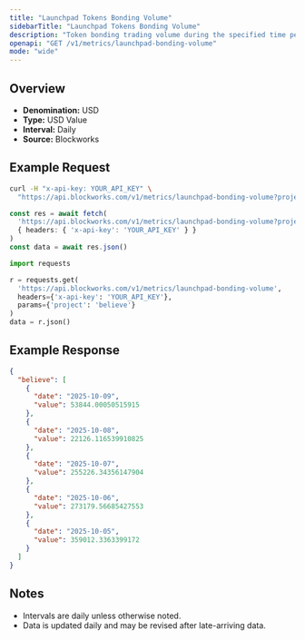 ```yaml
---
title: "Launchpad Tokens Bonding Volume"
sidebarTitle: "Launchpad Tokens Bonding Volume"
description: "Token bonding trading volume during the specified time period for given launchpad."
openapi: "GET /v1/metrics/launchpad-bonding-volume"
mode: "wide"
---
```


## Overview

- **Denomination:** USD
- **Type:** USD Value
- **Interval:** Daily
- **Source:** Blockworks

## Example Request

<CodeGroup>

```bash cURL
curl -H "x-api-key: YOUR_API_KEY" \
  "https://api.blockworks.com/v1/metrics/launchpad-bonding-volume?project=believe"
```

```typescript TypeScript
const res = await fetch(
  'https://api.blockworks.com/v1/metrics/launchpad-bonding-volume?project=believe',
  { headers: { 'x-api-key': 'YOUR_API_KEY' } }
)
const data = await res.json()
```

```python Python
import requests

r = requests.get(
  'https://api.blockworks.com/v1/metrics/launchpad-bonding-volume',
  headers={'x-api-key': 'YOUR_API_KEY'},
  params={'project': 'believe'}
)
data = r.json()
```

</CodeGroup>

## Example Response

```json
{
  "believe": [
    {
      "date": "2025-10-09",
      "value": 53844.00050515915
    },
    {
      "date": "2025-10-08",
      "value": 22126.116539910825
    },
    {
      "date": "2025-10-07",
      "value": 255226.34356147904
    },
    {
      "date": "2025-10-06",
      "value": 273179.56685427553
    },
    {
      "date": "2025-10-05",
      "value": 359012.3363399172
    }
  ]
}
```

## Notes
- Intervals are daily unless otherwise noted.
- Data is updated daily and may be revised after late-arriving data.